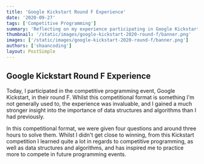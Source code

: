 ```yaml
---
title: 'Google Kickstart Round F Experience'
date: '2020-09-27'
tags: ['Competitive Programming']
summary: 'Reflecting on my experience participating in Google Kickstart Round F and the lessons learned about data structures and algorithms.'
thumbnail: '/static/images/google-kickstart-2020-round-f/banner.png'
images: ['/static/images/google-kickstart-2020-round-f/banner.png']
authors: ['shaancoding']
layout: PostSimple
---
```


## Google Kickstart Round F Experience

Today, I participated in the competitive programming event, Google Kickstart, in their round F. Whilst this competitional format is something I'm not generally used to, the experience was invaluable, and I gained a much stronger insight into the importance of data structures and algorithms than I had previously.

In this competitional format, we were given four questions and around three hours to solve them. Whilst I didn't get close to winning, from this Kickstart competition I learned quite a lot in regards to competitive programming, as well as data structures and algorithms, and has inspired me to practice more to compete in future programming events.
